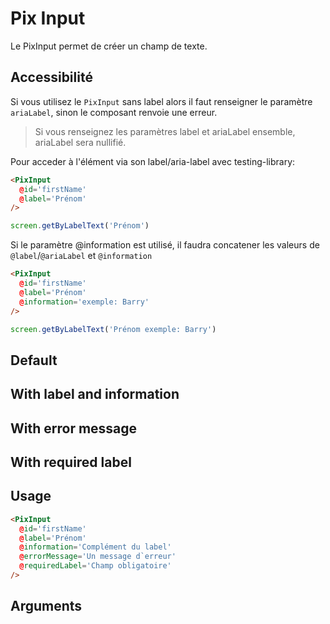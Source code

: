 

<Meta
  title='Form/Inputs/Input'
  component='PixInput'
  argTypes={stories.argTypes}
/>

# Pix Input

Le PixInput permet de créer un champ de texte.

## Accessibilité

Si vous utilisez le `PixInput` sans label alors il faut renseigner le paramètre `ariaLabel`, sinon le composant renvoie une erreur.

> Si vous renseignez les paramètres label et ariaLabel ensemble, ariaLabel sera nullifié.

Pour acceder à l'élément via son label/aria-label avec testing-library:

```html
<PixInput
  @id='firstName'
  @label='Prénom'
/>
```

```javascript
screen.getByLabelText('Prénom')
````

Si le paramètre @information est utilisé, il faudra concatener les valeurs de `@label`/`@ariaLabel` et `@information`

```html
<PixInput
  @id='firstName'
  @label='Prénom'
  @information='exemple: Barry'
/>
```

```javascript
screen.getByLabelText('Prénom exemple: Barry')
````


## Default

<Canvas>
  <Story name='Default' story={stories.Default} height={100} />
</Canvas>

## With label and information

<Canvas>
  <Story story={stories.withLabel} height={100} />
</Canvas>

## With error message

<Canvas>
  <Story story={stories.withErrorMessage} height={130} />
</Canvas>

## With required label

<Canvas>
  <Story story={stories.withRequiredLabel} height={130} />
</Canvas>

## Usage

```html
<PixInput
  @id='firstName'
  @label='Prénom'
  @information='Complément du label'
  @errorMessage='Un message d`erreur'
  @requiredLabel='Champ obligatoire'
/>
```

## Arguments

<ArgsTable story="Default" />
